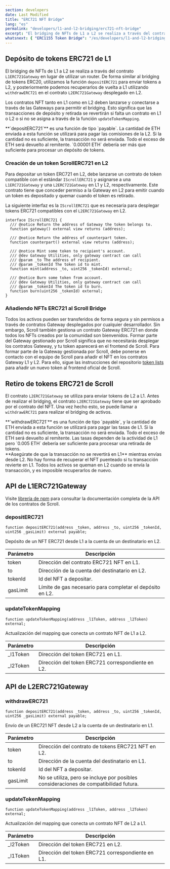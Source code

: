 ```yaml
---
section: developers
date: Last Modified
title: "ERC721 NFT Bridge"
lang: "es"
permalink: "developers/l1-and-l2-bridging/erc721-nft-bridge"
excerpt: "El bridging de NFTs de L1 a L2 se realiza a través del contrato L1ERC721Gateway en lugar de utilizar un router."
whatsnext: { "ERC1155 Token Bridge": "/es/developers/l1-and-l2-bridging/erc1155-token-bridge" }
---
```



## Depósito de tokens ERC721 de L1

El bridging de NFTs de L1 a L2 se realiza a través del contrato `L1ERC721Gateway` en lugar de utilizar un router. De forma similar al bridging de tokens ERC20, utilizamos la función `depositERC721` para enviar tokens a L2, y posteriormente podemos recuperarlos de vuelta a L1 utilizando `withdrawERC721` en el contrato `L2ERC721Gateway` desplegado en L2.

Los contratos NFT tanto en L1 como en L2 deben lanzarse y conectarse a través de las Gateways para permitir el bridging. Esto significa que las transacciones de depósito y retirada se revertirán si falta un contrato en L1 o L2 o si no se asigna a través de la función `updateTokenMapping`.

<Aside type="tip" title="">
  **`depositERC721`** es una función de tipo `payable`. La cantidad de ETH enviada a esta función se utilizará para pagar las comisiones de la L2. Si
  la cantidad no es suficiente, la transacción no será enviada. Todo el exceso de ETH será devuelto al remitente. `0.00001
  ETH` debería ser más que suficiente para procesar un depósito de tokens.
</Aside>

### Creación de un token ScrollERC721 en L2

Para depositar un token ERC721 en L2, debe lanzarse un contrato de token compatible con el estándar `IScrollERC721` y asignarse a una `L1ERC721Gateway` y una `L2ERC721Gateway` en L1 y L2, respectivamente. Este contrato tiene que conceder permiso a la Gateway en L2 para emitir cuando un token es depositado y quemar cuando el token es retirado.

La siguiente interfaz es la `IScrollERC721` que es necesaria para desplegar tokens ERC721 compatibles con el `L2ERC721Gateway` en L2.

```solidity
interface IScrollERC721 {
  /// @notice Return the address of Gateway the token belongs to.
  function gateway() external view returns (address);

  /// @notice Return the address of counterpart token.
  function counterpart() external view returns (address);

  /// @notice Mint some token to recipient's account.
  /// @dev Gateway Utilities, only gateway contract can call
  /// @param _to The address of recipient.
  /// @param _tokenId The token id to mint.
  function mint(address _to, uint256 _tokenId) external;

  /// @notice Burn some token from account.
  /// @dev Gateway Utilities, only gateway contract can call
  /// @param _tokenId The token id to burn.
  function burn(uint256 _tokenId) external;
}
```

### Añadiendo NFTs ERC721 al Scroll Bridge

Todos los activos pueden ser transferidos de forma segura y sin permisos a través de contratos Gateway desplegados por cualquier desarrollador. Sin embargo, Scroll también gestiona un contrato Gateway ERC721 en donde todos los NFTs creados por la comunidad son bienvenidos. Formar parte del Gateway gestionado por Scroll significa que no necesitarás desplegar los contratos Gateway, y tu token aparecerá en el frontend de Scroll. Para formar parte de la Gateway gestionada por Scroll, debe ponerse en contacto con el equipo de Scroll para añadir el NFT en los contratos Gateway L1 y L2. Para ello, sigue las instrucciones del repositorio [token lists](https://github.com/scroll-tech/token-list) para añadir un nuevo token al frontend oficial de Scroll.

## Retiro de tokens ERC721 de Scroll

El contrato `L2ERC721Gateway` se utiliza para enviar tokens de L2 a L1. Antes de realizar el bridging, el contrato `L2ERC721Gateway` tiene que ser aprobado por el contrato del NFT. Una vez hecho esto, se puede llamar a `withdrawERC721` para realizar el bridging de activos.

<Aside type="tip" title="">
  **`withdrawERC721`** es una función de tipo `payable`, y la cantidad de ETH enviada a esta función se utilizará para pagar las tasas de L1. Si la cantidad no es suficiente, la transacción no será enviada. Todo el exceso de ETH será devuelto al remitente. Las tasas
  dependen de la actividad de L1 pero `0.005 ETH` debería ser suficiente para procesar una retirada de tokens.
</Aside>

<Aside type="caution" title="">
  **Asegúrate de que la transacción no se revertirá en L1** mientras envías desde L2. No hay forma de recuperar el NFT puenteado si
  tu transacción revierte en L1. Todos los activos se queman en L2 cuando se envía la transacción, y es imposible recuperarlos
  de nuevo.
</Aside>

## API de L1ERC721Gateway 

Visite [librería de npm](https://www.npmjs.com/package/@scroll-tech/contracts?activeTab=code) para consultar la documentación completa de la API de los contratos de Scroll.

### depositERC721

```solidity
function depositERC721(address _token, address _to, uint256 _tokenId, uint256 _gasLimit) external payable;
```

Depósito de un NFT ERC721 desde L1 a la cuenta de un destinatario en L2.

| Parámetro | Descripción                                       |
| --------- | ------------------------------------------------- |
| token     | Dirección del contrato ERC721 NFT en L1.         |
| to        | Dirección de la cuenta del destinatario en L2.         |
| tokenId   | Id del NFT a depositar.                            |
| gasLimit  | Límite de gas necesario para completar el depósito en L2. |

### updateTokenMapping

```solidity
function updateTokenMapping(address _l1Token, address _l2Token) external;
```

Actualización del mapping que conecta un contrato NFT de L1 a L2.

| Parámetro | Descripción                                      |
| --------- | ------------------------------------------------ |
| \_l1Token | Dirección del token ERC721 en L1.               |
| \_l2Token | Dirección del token ERC721 correspondiente en L2. |

## API de L2ERC721Gateway 

### withdrawERC721

```solidity
function depositERC721(address _token, address _to, uint256 _tokenId, uint256 _gasLimit) external payable;
```

Envío de un ERC721 NFT desde L2 a la cuenta de un destinatario en L1.

| Parámetro | Descripción                                                              |
| --------- | ------------------------------------------------------------------------ |
| token     | Dirección del contrato de tokens ERC721 NFT en L2.                          |
| to        | Dirección de la cuenta del destinatario en L1.                                |
| tokenId   | Id del NFT a depositar.                                                   |
| gasLimit  | No se utiliza, pero se incluye por posibles consideraciones de compatibilidad futura. |

### updateTokenMapping

```solidity
function updateTokenMapping(address _l1Token, address _l2Token) external;
```

Actualización del mapping que conecta un contrato NFT de L2 a L1.

| Parámetro | Descripción                                      |
| --------- | ------------------------------------------------ |
| \_l2Token | Dirección del token ERC721 en L2.               |
| \_l1Token | Dirección del token ERC721 correspondiente en L1. |
